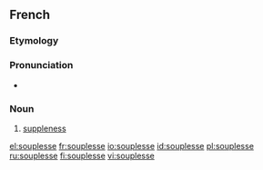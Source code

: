 ==French==

===Etymology===
{{suffix|souple|esse|lang=fr}}

===Pronunciation===
* {{audio|Fr-souplesse.ogg|Audio (la souplesse)}}

===Noun===
{{fr-noun|f}}

# [[suppleness]]

[[el:souplesse]]
[[fr:souplesse]]
[[io:souplesse]]
[[id:souplesse]]
[[pl:souplesse]]
[[ru:souplesse]]
[[fi:souplesse]]
[[vi:souplesse]]